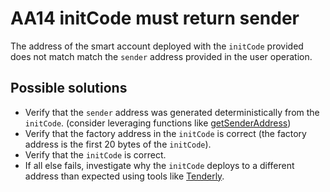 # AA14 initCode must return sender

The address of the smart account deployed with the `initCode` provided does not match match the `sender` address provided in the user operation.

## Possible solutions

- Verify that the `sender` address was generated deterministically from the `initCode`. (consider leveraging functions like [getSenderAddress](/references/permissionless/reference/public-actions/getSenderAddress))
- Verify that the factory address in the `initCode` is correct (the factory address is the first 20 bytes of the `initCode`).
- Verify that the `initCode` is correct.
- If all else fails, investigate why the `initCode` deploys to a different address than expected using tools like [Tenderly](https://tenderly.co/).